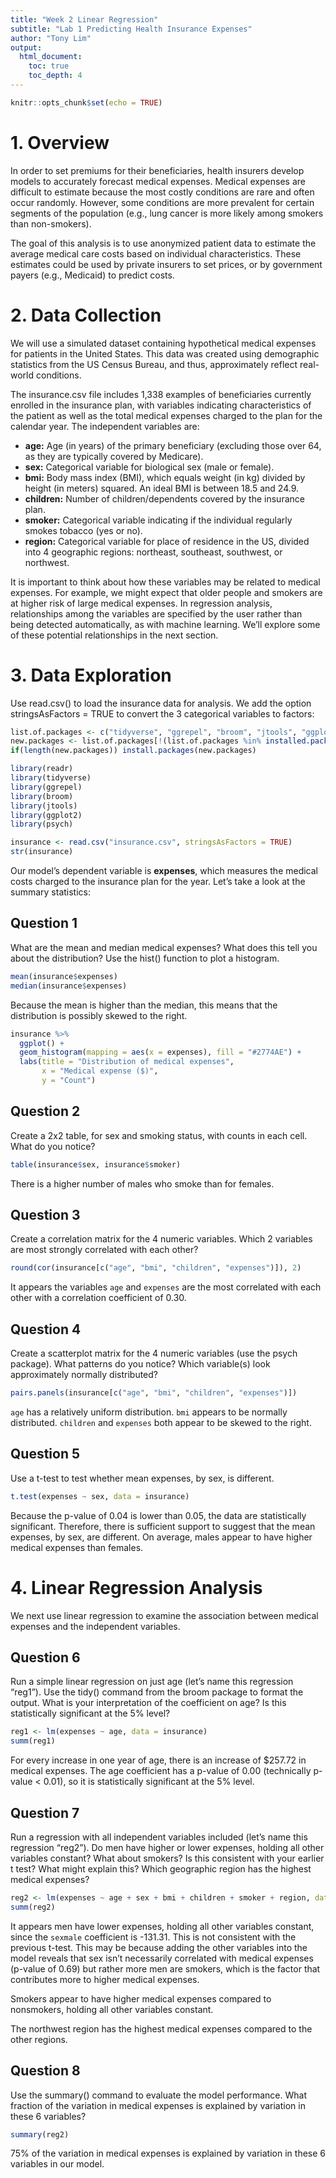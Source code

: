 ```yaml
---
title: "Week 2 Linear Regression"
subtitle: "Lab 1 Predicting Health Insurance Expenses"
author: "Tony Lim"
output:
  html_document:
    toc: true
    toc_depth: 4
---
```


```r
knitr::opts_chunk$set(echo = TRUE)
```

# 1. Overview

In order to set premiums for their beneficiaries, health insurers develop models to accurately forecast medical expenses. Medical expenses are difficult to estimate because the most costly conditions are rare and often occur randomly. However, some conditions are more prevalent for certain segments of the population (e.g., lung cancer is more likely among smokers than non-smokers).

The goal of this analysis is to use anonymized patient data to estimate the average medical care costs based on individual characteristics. These estimates could be used by private insurers to set prices, or by government payers (e.g., Medicaid) to predict costs.

# 2. Data Collection
 
We will use a simulated dataset containing hypothetical medical expenses for patients in the United States. This data was created using demographic statistics from the US Census Bureau, and thus, approximately reflect real-world conditions.

The insurance.csv file includes 1,338 examples of beneficiaries currently enrolled in the insurance plan, with variables indicating characteristics of the patient as well as the total medical expenses charged to the plan for the calendar year. The independent variables are:

* **age:** Age (in years) of the primary beneficiary (excluding those over 64, as they are typically covered by Medicare).
* **sex:** Categorical variable for biological sex (male or female).
* **bmi:** Body mass index (BMI), which equals weight (in kg) divided by height (in meters) squared. An ideal BMI is between 18.5 and 24.9.
* **children:** Number of children/dependents covered by the insurance plan.
* **smoker:** Categorical variable indicating if the individual regularly smokes tobacco (yes or no).
* **region:** Categorical variable for place of residence in the US, divided into 4 geographic regions: northeast, southeast, southwest, or northwest.

It is important to think about how these variables may be related to medical expenses. For example, we might expect that older people and smokers are at higher risk of large medical expenses. In regression analysis, relationships among the variables are specified by the user rather than being detected automatically, as with machine learning. We'll explore some of these potential relationships in the next section.

# 3. Data Exploration

Use read.csv() to load the insurance data for analysis. We add the option stringsAsFactors = TRUE to convert the 3 categorical variables to factors:

```r
list.of.packages <- c("tidyverse", "ggrepel", "broom", "jtools", "ggplot2", "psych")
new.packages <- list.of.packages[!(list.of.packages %in% installed.packages()[,"Package"])]
if(length(new.packages)) install.packages(new.packages)

library(readr)
library(tidyverse)
library(ggrepel)
library(broom)
library(jtools)
library(ggplot2)
library(psych)
```


```r
insurance <- read.csv("insurance.csv", stringsAsFactors = TRUE)
str(insurance)
```

Our model's dependent variable is **expenses**, which measures the medical costs charged to the insurance plan for the year. Let's take a look at the summary statistics:

## Question 1 
What are the mean and median medical expenses? What does this tell you about the distribution? Use the hist() function to plot a histogram.
```r
mean(insurance$expenses)
median(insurance$expenses)
```

Because the mean is higher than the median, this means that the distribution is possibly skewed to the right. 

```r
insurance %>%
  ggplot() +
  geom_histogram(mapping = aes(x = expenses), fill = "#2774AE") + 
  labs(title = "Distribution of medical expenses",
       x = "Medical expense ($)",
       y = "Count")
```

## Question 2
Create a 2x2 table, for sex and smoking status, with counts in each cell. What do you notice? 
```r
table(insurance$sex, insurance$smoker)
```

There is a higher number of males who smoke than for females.

## Question 3
Create a correlation matrix for the 4 numeric variables. Which 2 variables are most strongly correlated with each other?
```r
round(cor(insurance[c("age", "bmi", "children", "expenses")]), 2)
```

It appears the variables `age` and `expenses` are the most correlated with each other with a correlation coefficient of 0.30. 

## Question 4
Create a scatterplot matrix for the 4 numeric variables (use the psych package). What patterns do you notice? Which variable(s) look approximately normally distributed?
```r
pairs.panels(insurance[c("age", "bmi", "children", "expenses")])
```

`age` has a relatively uniform distribution. `bmi` appears to be normally distributed. `children` and `expenses` both appear to be skewed to the right. 

## Question 5 
Use a t-test to test whether mean expenses, by sex, is different.
```r
t.test(expenses ~ sex, data = insurance)
```
Because the p-value of 0.04 is lower than 0.05, the data are statistically significant. Therefore, there is sufficient support to suggest that the mean expenses, by sex, are different. On average, males appear to have higher medical expenses than females.

# 4. Linear Regression Analysis

We next use linear regression to examine the association between medical expenses and the independent variables.

## Question 6
Run a simple linear regression on just age (let's name this regression "reg1"). Use the tidy() command from the broom package to format the output. What is your interpretation of the coefficient on age? Is this statistically significant at the 5% level?

```r
reg1 <- lm(expenses ~ age, data = insurance)
summ(reg1)
```
For every increase in one year of age, there is an increase of $257.72 in medical expenses. The age coefficient has a p-value of 0.00 (technically p-value < 0.01), so it is statistically significant at the 5% level. 

## Question 7
Run a regression with all independent variables included (let's name this regression "reg2"). Do men have higher or lower expenses, holding all other variables constant? What about smokers? Is this consistent with your earlier t test? What might explain this? Which geographic region has the highest medical expenses?

```r
reg2 <- lm(expenses ~ age + sex + bmi + children + smoker + region, data = insurance)
summ(reg2)
```

It appears men have lower expenses, holding all other variables constant, since the `sexmale` coefficient is -131.31. This is not consistent with the previous t-test. This may be because adding the other variables into the model reveals that sex isn't necessarily correlated with medical expenses (p-value of 0.69) but rather more men are smokers, which is the factor that contributes more to higher medical expenses. 

Smokers appear to have higher medical expenses compared to nonsmokers, holding all other variables constant. 

The northwest region has the highest medical expenses compared to the other regions. 

## Question 8
Use the summary() command to evaluate the model performance. What fraction of the variation in medical expenses is explained by variation in these 6 variables?

```r
summary(reg2)
```

75% of the variation in medical expenses is explained by variation in these 6 variables in our model. 